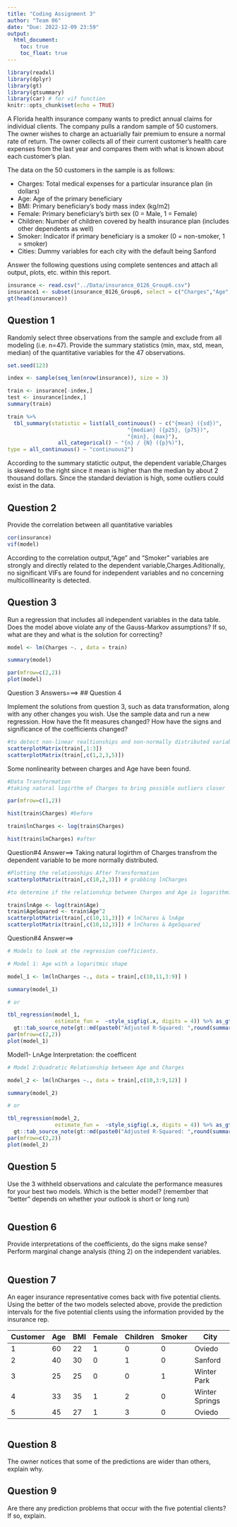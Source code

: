 ---
title: "Coding Assignment 3"
author: "Team 06"
date: "Due: 2022-12-09 23:59"
output: 
  html_document:
    toc: true
    toc_float: true
---

```{r setup, include=FALSE}
library(readxl)
library(dplyr)
library(gt)
library(gtsummary)
library(car) # for vif function
knitr::opts_chunk$set(echo = TRUE)
```

A Florida health insurance company wants to predict annual claims for individual clients. The company pulls a random sample of 50 customers. The owner wishes to charge an actuarially fair premium to ensure a normal rate of return. The owner collects all of their current customer’s health care expenses from the last year and compares them with what is known about each customer’s plan. 

The data on the 50 customers in the sample is as follows:

-	Charges: Total medical expenses for a particular insurance plan (in dollars)
-	Age: Age of the primary beneficiary
-	BMI: Primary beneficiary’s body mass index (kg/m2)
-	Female: Primary beneficiary’s birth sex (0 = Male, 1 = Female)
-	Children: Number of children covered by health insurance plan (includes other dependents as well)
-	Smoker: Indicator if primary beneficiary is a smoker (0 = non-smoker, 1 = smoker)
-	Cities: Dummy variables for each city with the default being Sanford

Answer the following questions using complete sentences and attach all output, plots, etc. within this report.


```{r}
insurance <- read.csv("../Data/insurance_0126_Group6.csv")
insurance1 <- subset(insurance_0126_Group6, select = c("Charges","Age","BMI","Children"))
gt(head(insurance))
```



## Question 1

Randomly select three observations from the sample and exclude from all modeling (i.e. n=47). Provide the summary statistics (min, max, std, mean, median) of the quantitative variables for the 47 observations.

```{r q1}
set.seed(123)

index <- sample(seq_len(nrow(insurance)), size = 3)

train <- insurance[-index,]
test <- insurance[index,]
summary(train)

train %>%
  tbl_summary(statistic = list(all_continuous() ~ c("{mean} ({sd})",
                                      "{median} ({p25}, {p75})",
                                      "{min}, {max}"),
                all_categorical() ~ "{n} / {N} ({p}%)"),
type = all_continuous() ~ "continuous2")
```
According to the summary statictic output, the dependent variable,Charges is skewed to the right since it mean is higher than the median by about 2 thousand dollars. Since the standard deviation is high, some outliers could exist in the data.

## Question 2

Provide the correlation between all quantitative variables

```{r}
cor(insurance)
vif(model)
```
According to the correlation output,"Age" and "Smoker" variables are strongly and directly related to the dependent variable,Charges.Aditionally, no significant VIFs are found for independent variables and no concerning multicolllinearity is detected.

## Question 3

Run a regression that includes all independent variables in the data table. Does the model above violate any of the Gauss-Markov assumptions? If so, what are they and what is the solution for correcting?


```{r fig.height=8, fig.width=8}
model <- lm(Charges ~. , data = train)

summary(model)

par(mfrow=c(2,2))
plot(model)
```
Question 3 Answers===>
## Question 4

Implement the solutions from question 3, such as data transformation, along with any other changes you wish. Use the sample data and run a new regression. How have the fit measures changed? How have the signs and significance of the coefficients changed?

```{r q4}

#to detect non-linear realtionships and non-normally distributed variables
scatterplotMatrix(train[,1:3])
scatterplotMatrix(train[,c(1,2,3,5)])
```
Some nonlinearity between charges and Age have been found.

```{r q4}
#Data Transformation
#taking natural logirthm of Charges to bring possible outliers closer

par(mfrow=c(1,2))

hist(train$Charges) #before

train$lnCharges <- log(train$Charges)

hist(train$lnCharges) #after

```
Question#4 Answer==>
Taking natural logirthm of Charges transfrom the dependent variable to be more normally distributed.
 

```{r q4}
#Plotting the relationships After Transformation
scatterplotMatrix(train[,c(10,2,3)]) # grabbing lnCharges

#to determine if the relationship between Charges and Age is logarithmic or quadratic.

train$lnAge <- log(train$Age)
train$AgeSquared <- train$Age^2
scatterplotMatrix(train[,c(10,11,3)]) # lnChares & lnAge
scatterplotMatrix(train[,c(10,12,3)]) # lnChares & AgeSquared

```

Question#4 Answer==>

```{r fig.height=8, fig.width=8}
# Models to look at the regression coefficients.

# Model 1: Age with a logaritmic shape

model_1 <- lm(lnCharges ~., data = train[,c(10,11,3:9)] )

summary(model_1)

# or

tbl_regression(model_1,
               estimate_fun =  ~style_sigfig(.x, digits = 4)) %>% as_gt() %>%
  gt::tab_source_note(gt::md(paste0("Adjusted R-Squared: ",round(summary(model_1)$adj.r.squared* 100,digits = 2),"%")))
par(mfrow=c(2,2))
plot(model_1)
```
Model1- LnAge Interpretation: the coefficent 


```{r fig.height=8, fig.width=8}
# Model 2:Quadratic Relationship between Age and Charges

model_2 <- lm(lnCharges ~., data = train[,c(10,3:9,12)] )

summary(model_2)

# or

tbl_regression(model_2,
               estimate_fun =  ~style_sigfig(.x, digits = 4)) %>% as_gt() %>%
  gt::tab_source_note(gt::md(paste0("Adjusted R-Squared: ",round(summary(model_2)$adj.r.squared* 100,digits = 2),"%")))
par(mfrow=c(2,2))
plot(model_2)

```


## Question 5

Use the 3 withheld observations and calculate the performance measures for your best two models. Which is the better model? (remember that "better" depends on whether your outlook is short or long run)

```{r q5}


```


## Question 6

Provide interpretations of the coefficients, do the signs make sense? Perform marginal change analysis (thing 2) on the independent variables.

```{r}

```

## Question 7

An eager insurance representative comes back with five potential clients. Using the better of the two models selected above, provide the prediction intervals for the five potential clients using the information provided by the insurance rep.

| Customer | Age | BMI | Female | Children | Smoker | City           |
| -------- | --- | --- | ------ | -------- | ------ | -------------- | 
| 1        | 60  | 22  | 1      | 0        | 0      | Oviedo         |
| 2        | 40  | 30  | 0      | 1        | 0      | Sanford        |
| 3        | 25  | 25  | 0      | 0        | 1      | Winter Park    |
| 4        | 33  | 35  | 1      | 2        | 0      | Winter Springs |
| 5        | 45  | 27  | 1      | 3        | 0      | Oviedo         |


```{r}

```

## Question 8

The owner notices that some of the predictions are wider than others, explain why.

## Question 9 

Are there any prediction problems that occur with the five potential clients? If so, explain.

